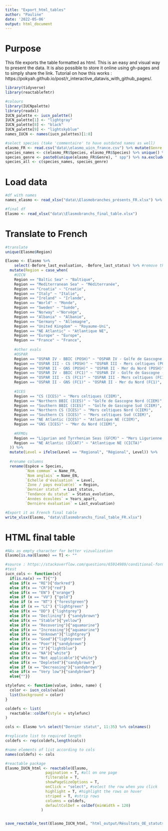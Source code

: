 ```yaml
---
title: "Export_html_tables"
author: "Pauline"
date: '2022-05-06'
output: html_document
---
```


# Purpose
This file exports the table formatted as html. This is an easy and visual way to present the data. It is also possible to store it online using gh-pages and to simply share the link. Tutorial on how this works : https://pokyah.github.io/post/r_interactive_datavis_with_github_pages/.


```r
library(tidyverse)
library(reactablefmtr)

#colours
library(IUCNpalette)
library(readxl)
IUCN_palette <- iucn_palette()
IUCN_palette[1] <- "lightgray"
IUCN_palette[8] <- "black"
IUCN_palette[9] <- "lightskyblue"
names_IUCN <- names(iucn_palettes)[1:8]

#select species (take 'commentaire' to have outdated names as well)
elasmo_FR <- read.csv("data\\elasmo_uicn_france.csv") %>% mutate(Genre = word(.$Species, 1))
species_names <- c(elasmo_FR$Species, elasmo_FR$Species) %>% unique() %>% na.exclude()
species_genre <- paste0(unique(elasmo_FR$Genre), " spp") %>% na.exclude()
species_all <- c(species_names, species_genre)
```

# Load data
```r
#df with names
names_elasmo <- read_xlsx("data\\Elasmobranches_présents_FR.xlsx") %>% select(3:5)

#final df
Elasmo <- read_xlsx("data\\Elasmobranchs_final_table.xlsx")
```

# Translate to French
```r
#translate
unique(Elasmo$Region)

Elasmo <- Elasmo %>%
    select(-Before_last_evaluation, -Before_last_status) %>% #remove those cols
  mutate(Region = case_when(
    #UICN
    Region == "Baltic Sea" ~ "Baltique",
    Region == "Mediterranean Sea" ~ "Méditerranée",
    Region == "Croatia" ~ "Croatie",
    Region == "Italy" ~ "Italie",
    Region == "Ireland" ~ "Irlande",
    Region == "World" ~ "Monde",
    Region == "Sweden" ~ "Suède",
    Region == "Norway" ~"Norvège",
    Region == "Albania" ~ "Albanie",
    Region == "Germany" ~ "Allemagne",
    Region == "United Kingdom" ~ "Royaume-Uni",
    Region == "NE Atlantic" ~ "Atlantique NE",
    Region == "Europe" ~ "Europe",
    Region == "France" ~ "France",
    
    #other evals
    #OSPAR
    Region == "OSPAR IV - BBIC (POSH)" ~ "OSPAR IV - Golfe de Gascogne (POSH)",
    Region == "OSPAR III - CS (POSH)" ~ "OSPAR III - Mers celtiques (POSH)",
    Region == "OSPAR II - GNS (POSH)" ~ "OSPAR II - Mer du Nord (POSH)",
    Region == "OSPAR IV - BBIC (FC1)" ~ "OSPAR IV - Golfe de Gascogne (FC1)",
    Region == "OSPAR III - CS (FC1)" ~ "OSPAR III - Mers celtiques (FC1)",
    Region == "OSPAR II - GNS (FC1)" ~ "OSPAR II - Mer du Nord (FC1)",
    
    #ICES
    Region == "CS (ICES)" ~ "Mers celtiques (CIEM)",
    Region == "Northern BBIC (ICES)" ~ "Golfe de Gascogne Nord (CIEM)",
    Region == "Southern BBIC (ICES)" ~ "Golfe de Gascogne Sud (CIEM)",
    Region == "Northern CS (ICES)" ~ "Mers celtiques Nord (CIEM)",
    Region == "Southern CS (ICES)" ~ "Mers celtiques Sud (CIEM)",
    Region == "NE Atlantic (ICES)" ~ "Atlantique NE (CIEM)",
    Region == "GNS (ICES)" ~ "Mer du Nord (CIEM)",
    
    #RFMOs
    Region == "Ligurian and Tyrrhenian Seas (GFCM)" ~ "Mers Ligurienne et Tyrrhénienne (CGPM)",
    Region == "NE Atlantic (ICCAT)" ~ "Atlantique NE (CICTA)"
  )) %>%
  mutate(Level = ifelse(Level == "Regional", "Régional", Level)) %>% 
  
  #rename columns
  rename(Espèce = Species,
         `Nom commun` = Name_FR,
         `Nom anglais` = Name_EN,
         `Echelle d'évaluation` = Level,
         `Zone / pays évalué(e)` = Region,
         `Dernier statut` = Last_status,
         `Tendance du statut` = Status_evolution,
         `Années écoulées` = Years_apart,
         `Dernière évaluation` = Last_evaluation)

#Export it as French final table
write_xlsx(Elasmo, "data\\Elasmobranchs_final_table_FR.xlsx")
```


# HTML final table
```r
#NAs as empty character for better vizualization
Elasmo[is.na(Elasmo) == T] <- ""

#source : https://stackoverflow.com/questions/65914989/conditional-formatting-multiple-columns-in-reactable
#test
iucn_cols <- function(x){
  if(is.na(x) == T){""}
  else if(x == "RE"){"darkred"}
  else if(x == "CR"){"red"}
  else if(x == "EN") {"orange"}
  else if (x == "VU") {"gold"}
  else if (x == "NT") {"forestgreen"}
  else if (x == "LC") {"lightgreen" }
  else if(x == "DD") {"lightgrey"}
  else if(x == "Declining") {"sandybrown"}
  else if(x == "Stable"){"yellow"}
  else if(x == "Recovering"){"aquamarine"}
  else if(x == "Increasing"){"aquamarine"}
  else if(x == "Unknown"){"lightgrey"}
  else if(x == "Good"){"lightgreen"}
  else if(x == "Poor"){"sandybrown"}
  else if(x == "3"){"lightblue"}
  else if(x == "NA"){"white"}
  else if(x == "Not applicable"){"white"}
  else if(x == "Depleted"){"sandybrown"}
  else if (x == "Decreasing"){"sandybrown"}
  else if(x == "Very low"){"sandybrown"}
  else{""}}

stylefunc <- function(value, index, name) {
  color <- iucn_cols(value)
  list(background = color)
}

coldefs <- list(
  reactable::colDef(style = stylefunc)
)

cols <- Elasmo %>% select("Dernier statut", 11:35) %>% colnames()

#replicate list to required length
coldefs <- rep(coldefs,length(cols))

#name elements of list according to cols
names(coldefs) <- cols

#reactable package
Elasmo_IUCN_html <- reactable(Elasmo,
                  pagination = T, #all on one page
                  filterable = T,
                  showPageSizeOptions = T,
                  onClick = "select", #select the row when you click
                  highlight = T, #highlight the rows on hover
                  striped = T, #strip rows
                  columns = coldefs,
                  defaultColDef = colDef(minWidth = 120)
                )


save_reactable_test(Elasmo_IUCN_html, "html_output/Résultats_OE_statuts.html")
```